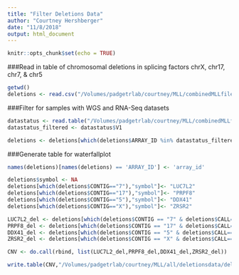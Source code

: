 ```yaml
---
title: "Filter Deletions Data"
author: "Courtney Hershberger"
date: "11/8/2018"
output: html_document
---
```


```r
knitr::opts_chunk$set(echo = TRUE)
```

###Read in table of chromosomal deletions in splicing factors chrX, chr17, chr7, & chr5
```r
getwd()
deletions <- read.csv("/Volumes/padgetrlab/courtney/MLL/combinedMLLfiles/2018_10_18_gatk4_CNV_diverse_chr5_chr7_chr17_chrX.tab.txt", header = TRUE, sep="\t", stringsAsFactors = FALSE)
```

###Filter for samples with WGS and RNA-Seq datasets
```r
datastatus <- read.table("/Volumes/padgetrlab/courtney/MLL/combinedMLLfiles/2018_11_01_finalsamplelist.txt", sep="\t", header=FALSE, stringsAsFactors = FALSE)
datastatus_filtered <- datastatus$V1

deletions <- deletions[which(deletions$ARRAY_ID %in% datastatus_filtered),]
```

###Generate table for waterfallplot
```r
names(deletions)[names(deletions) == 'ARRAY_ID'] <- 'array_id'

deletions$symbol <- NA
deletions[which(deletions$CONTIG=="7"),"symbol"]<- "LUC7L2"
deletions[which(deletions$CONTIG=="17"),"symbol"]<- "PRPF8"
deletions[which(deletions$CONTIG=="5"),"symbol"]<- "DDX41"
deletions[which(deletions$CONTIG=="X"),"symbol"]<- "ZRSR2"

LUC7L2_del <- deletions[which(deletions$CONTIG == "7" & deletions$CALL== "-" & (deletions$START<139025105 & deletions$END>139025105 | deletions$START<139108203 & deletions$END>139108203)), c("array_id","START","END","NUM_POINTS_COPY_RATIO","MEAN_LOG2_COPY_RATIO","CALL","Mkh","symbol")]
PRPF8_del <- deletions[which(deletions$CONTIG == "17" & deletions$CALL== "-" & (deletions$START<1553923 & deletions$END>1553923 | deletions$START<1588176 & deletions$END>1588176)), c("array_id","START","END","NUM_POINTS_COPY_RATIO","MEAN_LOG2_COPY_RATIO","CALL","Mkh","symbol")]
DDX41_del <- deletions[which(deletions$CONTIG == "5" & deletions$CALL== "-" & (deletions$START<176938578 & deletions$END>176938578 | deletions$START<176943967 & deletions$END>176943967)), c("array_id","START","END","NUM_POINTS_COPY_RATIO","MEAN_LOG2_COPY_RATIO","CALL","Mkh","symbol")]
ZRSR2_del <- deletions[which(deletions$CONTIG == "X" & deletions$CALL== "-" & (deletions$START<15808574 & deletions$END>15808574 | deletions$START<15841382 & deletions$END>15841382)),c("array_id","START","END","NUM_POINTS_COPY_RATIO","MEAN_LOG2_COPY_RATIO","CALL","Mkh","symbol")]

CNV <- do.call(rbind, list(LUC7L2_del,PRPF8_del,DDX41_del,ZRSR2_del))

write.table(CNV,"/Volumes/padgetrlab/courtney/MLL/all/deletionsdata/deletions_filtered.txt",sep = "\t",quote=FALSE, row.names=FALSE)
```
